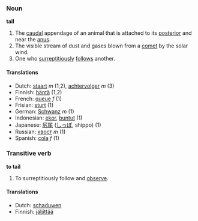 ===Noun===
'''tail'''

#The [[caudal]] appendage of an animal that is attached to its [[posterior]] and near the [[anus]].
#The visible stream of dust and gases blown from a [[comet]] by the solar wind.
#One who [[surreptitious]]ly [[follow]]s another.

====Translations====
*Dutch: [[staart]] ''m'' (1,2), [[achtervolger]] ''m'' (3)
*Finnish: [[häntä]] (1,2)
*French: [[queue]] ''f'' (1)
*Frisian: [[sturt]] (1)
*German: [[Schwanz]] ''m'' (1)
*Indonesian: [[ekor]], [[buntut]] (1)
*Japanese: [[尻尾]] ([[しっぽ]], shippo) (1)
*Russian: [[хвост]] ''m'' (1)
*Spanish: [[cola]] ''f'' (1)

===Transitive verb===
'''to tail'''

#To surreptitiously follow and [[observe]].

====Translations====
*Dutch: [[schaduwen]]
*Finnish: [[jäljittää]]